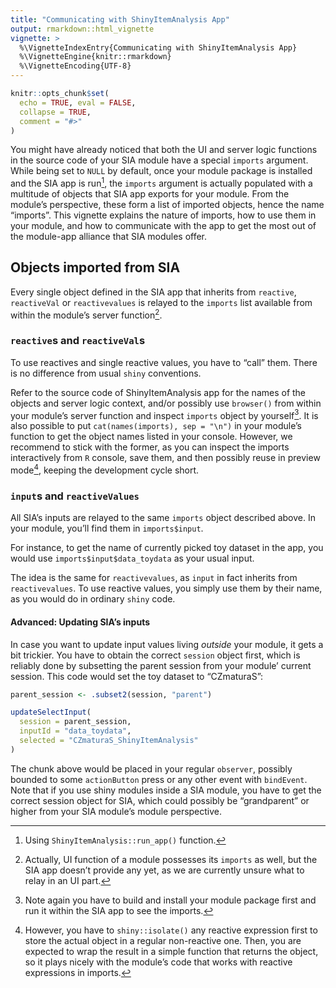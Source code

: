 ```yaml
---
title: "Communicating with ShinyItemAnalysis App"
output: rmarkdown::html_vignette
vignette: >
  %\VignetteIndexEntry{Communicating with ShinyItemAnalysis App}
  %\VignetteEngine{knitr::rmarkdown}
  %\VignetteEncoding{UTF-8}
---
```


```r
knitr::opts_chunk$set(
  echo = TRUE, eval = FALSE,
  collapse = TRUE,
  comment = "#>"
)
```

You might have already noticed that both the UI and server logic functions in the source code of your SIA module have a special `imports` argument. While being set to `NULL` by default, once your module package is installed and the SIA app is run[^1], the `imports` argument is actually populated with a multitude of objects that SIA app exports for your module. From the module's perspective, these form a list of imported objects, hence the name "imports". This vignette explains the nature of imports, how to use them in your module, and how to communicate with the app to get the most out of the module-app alliance that SIA modules offer.

[^1]: Using `ShinyItemAnalysis::run_app()` function.

## Objects imported from SIA

Every single object defined in the SIA app that inherits from `reactive`, `reactiveVal` or `reactivevalues` is relayed to the `imports` list available from within the module's server function[^2].

[^2]: Actually, UI function of a module possesses its `imports` as well, but the SIA app doesn't provide any yet, as we are currently unsure what to relay in an UI part.

### `reactive`s and `reactiveVal`s

To use reactives and single reactive values, you have to "call" them. There is no difference from usual `shiny` conventions.

Refer to the source code of ShinyItemAnalysis app for the names of the objects and server logic context, and/or possibly use `browser()` from within your module's server function and inspect `imports` object by yourself[^3]. It is also possible to put `cat(names(imports), sep = "\n")` in your module's function to get the object names listed in your console. However, we recommend to stick with the former, as you can inspect the imports interactively from `R` console, save them, and then possibly reuse in preview mode[^4], keeping the development cycle short.

[^3]: Note again you have to build and install your module package first and run it within the SIA app to see the imports.

[^4]: However, you have to `shiny::isolate()` any reactive expression first to store the actual object in a regular non-reactive one. Then, you are expected to wrap the result in a simple function that returns the object, so it plays nicely with the module's code that works with reactive expressions in imports.

### `input`s and `reactiveValues`

All SIA's inputs are relayed to the same `imports` object described above. In your module, you'll find them in `imports$input`.

For instance, to get the name of currently picked toy dataset in the app, you would use `imports$input$data_toydata` as your usual input.

The idea is the same for `reactivevalues`, as `input` in fact inherits from `reactivevalues`. To use reactive values, you simply use them by their name, as you would do in ordinary `shiny` code.

#### Advanced: Updating SIA's inputs

In case you want to update input values living *outside* your module, it gets a bit trickier. You have to obtain the correct `session` object first, which is reliably done by subsetting the parent session from your module' current session. This code would set the toy dataset to "CZmaturaS":

```r
parent_session <- .subset2(session, "parent")

updateSelectInput(
  session = parent_session,
  inputId = "data_toydata",
  selected = "CZmaturaS_ShinyItemAnalysis"
)
```

The chunk above would be placed in your regular `observer`, possibly bounded to some `actionButton` press or any other event with `bindEvent`. Note that if you use shiny modules inside a SIA module, you have to get the correct session object for SIA, which could possibly be "grandparent" or higher from your SIA module's module perspective.
